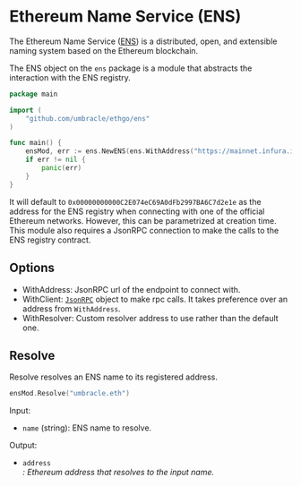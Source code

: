 

# Ethereum Name Service (ENS)

The Ethereum Name Service ([ENS](https://ens.domains/)) is a distributed, open, and extensible naming system based on the Ethereum blockchain.

The <GoDocLink href="ens#ENS">ENS</GoDocLink> object on the `ens` package is a module that abstracts the interaction with the ENS registry.

```go
package main

import (
    "github.com/umbracle/ethgo/ens"
)

func main() {
	ensMod, err := ens.NewENS(ens.WithAddress("https://mainnet.infura.io"))
	if err != nil {
		panic(err)
	}
}
```

It will default to `0x00000000000C2E074eC69A0dFb2997BA6C7d2e1e` as the address for the ENS registry when connecting with one of the official Ethereum networks. However, this can be parametrized at creation time. This module also requires a JsonRPC connection to make the calls to the ENS registry contract.

## Options

- <GoDocLink href="ens#WithAddress">WithAddress</GoDocLink>: JsonRPC url of the endpoint to connect with.
- <GoDocLink href="ens#WithClient">WithClient</GoDocLink>: [`JsonRPC`](/jsonrpc) object to make rpc calls. It takes preference over an address from `WithAddress`.
- <GoDocLink href="ens#WithResolver">WithResolver</GoDocLink>: Custom resolver address to use rather than the default one.

## Resolve

<GoDocLink href="ens#ENS.Resolve">Resolve</GoDocLink> resolves an ENS name to its registered address.

```go
ensMod.Resolve("umbracle.eth")
```

Input:

- `name` (string): ENS name to resolve.

Output:

- `address` <Address/>: Ethereum address that resolves to the input name.
